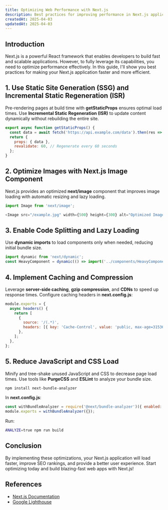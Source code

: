 ```yaml
---
title: Optimizing Web Performance with Next.js
description: Best practices for improving performance in Next.js applications.
createdAt: 2025-04-03
updatedAt: 2025-04-03
---
```


## Introduction

Next.js is a powerful React framework that enables developers to build fast and scalable applications. However, to fully leverage its capabilities, you need to optimize performance effectively. In this guide, I'll show you best practices for making your Next.js application faster and more efficient.

## 1. Use Static Site Generation (SSG) and Incremental Static Regeneration (ISR)

Pre-rendering pages at build time with **getStaticProps** ensures optimal load times. Use **Incremental Static Regeneration (ISR)** to update content dynamically without rebuilding the entire site.

```js
export async function getStaticProps() {
  const data = await fetch('https://api.example.com/data').then(res => res.json());
  return {
    props: { data },
    revalidate: 60, // Regenerate every 60 seconds
  };
}
```

## 2. Optimize Images with Next.js Image Component

Next.js provides an optimized **next/image** component that improves image loading with automatic resizing and lazy loading.

```js
import Image from 'next/image';

<Image src="/example.jpg" width={500} height={300} alt="Optimized Image" />
```

## 3. Enable Code Splitting and Lazy Loading

Use **dynamic imports** to load components only when needed, reducing initial bundle size.

```js
import dynamic from 'next/dynamic';
const HeavyComponent = dynamic(() => import('../components/HeavyComponent'), { ssr: false });
```

## 4. Implement Caching and Compression

Leverage **server-side caching**, **gzip compression**, and **CDNs** to speed up response times. Configure caching headers in **next.config.js**:

```js
module.exports = {
  async headers() {
    return [
      {
        source: '/(.*)',
        headers: [{ key: 'Cache-Control', value: 'public, max-age=31536000, immutable' }],
      },
    ];
  },
};
```

## 5. Reduce JavaScript and CSS Load

Minify and tree-shake unused JavaScript and CSS to decrease page load times. Use tools like **PurgeCSS** and **ESLint** to analyze your bundle size.

```sh
npm install next-bundle-analyzer
```

In **next.config.js**:

```js
const withBundleAnalyzer = require('@next/bundle-analyzer')({ enabled: process.env.ANALYZE === 'true' });
module.exports = withBundleAnalyzer({});
```

Run:

```sh
ANALYZE=true npm run build
```

## Conclusion

By implementing these optimizations, your Next.js application will load faster, improve SEO rankings, and provide a better user experience. Start optimizing today and build blazing-fast web apps with Next.js! 

## References

- [Next.js Documentation](https://nextjs.org/docs)
- [Google Lighthouse](https://developers.google.com/web/tools/lighthouse/)

